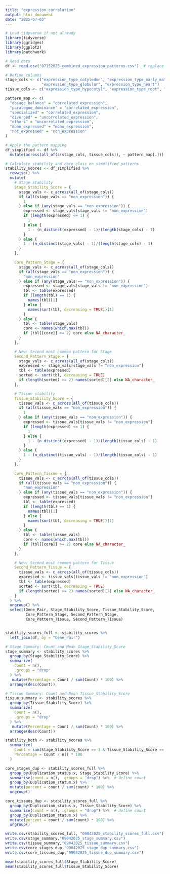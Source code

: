 ```yaml
---
title: "expression_correlation"
output: html_document
date: "2025-07-03"
---
```


```r
# Load tidyverse if not already
library(tidyverse)
library(ggridges)
library(ggplot2)
library(patchwork)

# Read data
df <- read.csv("07152025_combined_expression_patterns.csv")  # replace with your filename

# Define columns
stage_cols <- c("expression_type_cotyledon", "expression_type_early_maturation",
                "expression_type_globular", "expression_type_heart")
tissue_cols <- c("expression_type_hypocotyl", "expression_type_root", "expression_type_early_nodule","expression_type_heart")

pattern_map <- c(
  "dosage_balance" = "correlated_expression",
  "paralogue_dominance" = "correlated_expression",
  "specialized" = "correlated_expression",
  "diverged" = "uncorrelated_expression",
  "others" = "uncorrelated_expression",
  "mono_expressed" = "mono_expression",
  "not_expressed" = "non_expression"
)

# Apply the pattern mapping
df_simplified <- df %>%
  mutate(across(all_of(c(stage_cols, tissue_cols)), ~ pattern_map[.]))

# Calculate stability and core class on simplified patterns
stability_scores <- df_simplified %>%
  rowwise() %>%
  mutate(
    # Stage stability
    Stage_Stability_Score = {
      stage_vals <- c_across(all_of(stage_cols))
      if (all(stage_vals == "non_expression")) {
        1
      } else if (any(stage_vals == "non_expression")) {
        expressed <- stage_vals[stage_vals != "non_expression"]
        if (length(expressed) <= 1) {
          1
        } else {
          1 - (n_distinct(expressed) - 1)/(length(stage_cols) - 1)
        }
      } else {
        1 - (n_distinct(stage_vals) - 1)/(length(stage_cols) - 1)
      }
    },

    Core_Pattern_Stage = {
      stage_vals <- c_across(all_of(stage_cols))
      if (all(stage_vals == "non_expression")) {
        "non_expression"
      } else if (any(stage_vals == "non_expression")) {
        expressed <- stage_vals[stage_vals != "non_expression"]
        tbl <- table(expressed)
        if (length(tbl) == 1) {
          names(tbl)[1]
        } else {
          names(sort(tbl, decreasing = TRUE))[1]
        }
      } else {
        tbl <- table(stage_vals)
        core <- names(which.max(tbl))
        if (tbl[[core]] >= 2) core else NA_character_
      }
    },

    # New: Second most common pattern for Stage
    Second_Pattern_Stage = {
      stage_vals <- c_across(all_of(stage_cols))
      expressed <- stage_vals[stage_vals != "non_expression"]
      tbl <- table(expressed)
      sorted <- sort(tbl, decreasing = TRUE)
      if (length(sorted) >= 2) names(sorted)[2] else NA_character_
    },

    # Tissue stability
    Tissue_Stability_Score = {
      tissue_vals <- c_across(all_of(tissue_cols))
      if (all(tissue_vals == "non_expression")) {
        1
      } else if (any(tissue_vals == "non_expression")) {
        expressed <- tissue_vals[tissue_vals != "non_expression"]
        if (length(expressed) <= 1) {
          1
        } else {
          1 - (n_distinct(expressed) - 1)/(length(tissue_cols) - 1)
        }
      } else {
        1 - (n_distinct(tissue_vals) - 1)/(length(tissue_cols) - 1)
      }
    },

    Core_Pattern_Tissue = {
      tissue_vals <- c_across(all_of(tissue_cols))
      if (all(tissue_vals == "non_expression")) {
        "non_expression"
      } else if (any(tissue_vals == "non_expression")) {
        expressed <- tissue_vals[tissue_vals != "non_expression"]
        tbl <- table(expressed)
        if (length(tbl) == 1) {
          names(tbl)[1]
        } else {
          names(sort(tbl, decreasing = TRUE))[1]
        }
      } else {
        tbl <- table(tissue_vals)
        core <- names(which.max(tbl))
        if (tbl[[core]] >= 2) core else NA_character_
      }
    },

    # New: Second most common pattern for Tissue
    Second_Pattern_Tissue = {
      tissue_vals <- c_across(all_of(tissue_cols))
      expressed <- tissue_vals[tissue_vals != "non_expression"]
      tbl <- table(expressed)
      sorted <- sort(tbl, decreasing = TRUE)
      if (length(sorted) >= 2) names(sorted)[2] else NA_character_
    }
  ) %>%
  ungroup() %>%
  select(Gene_Pair, Stage_Stability_Score, Tissue_Stability_Score,
         Core_Pattern_Stage, Second_Pattern_Stage,
         Core_Pattern_Tissue, Second_Pattern_Tissue)


stability_scores_full <- stability_scores %>%
  left_join(df, by = "Gene_Pair")

# Stage Summary: Count and Mean Stage_Stability_Score
stage_summary <- stability_scores %>%
  group_by(Stage_Stability_Score) %>%
  summarize(
    Count = n(),
    .groups = "drop"
  ) %>%
   mutate(Percentage = Count / sum(Count) * 100) %>%
  arrange(desc(Count))

# Tissue Summary: Count and Mean Tissue_Stability_Score
tissue_summary <- stability_scores %>%
  group_by(Tissue_Stability_Score) %>%
  summarize(
    Count = n(),
    .groups = "drop"
  ) %>%
   mutate(Percentage = Count / sum(Count) * 100) %>%
  arrange(desc(Count))

stability_both <- stability_scores %>%
  summarize(
    Count = sum(Stage_Stability_Score == 1 & Tissue_Stability_Score == 1),
    Percentage = Count / n() * 100
  )

core_stages_dup <- stability_scores_full %>%
  group_by(Duplication_status.x, Stage_Stability_Score) %>%
  summarise(count = n(), .groups = "drop") %>%  # define count
  group_by(Duplication_status.x) %>%
  mutate(percent = count / sum(count) * 100) %>%
  ungroup()

core_tissues_dup <- stability_scores_full %>%
  group_by(Duplication_status.x, Tissue_Stability_Score) %>%
  summarise(count = n(), .groups = "drop") %>%  # define count
  group_by(Duplication_status.x) %>%
  mutate(percent = count / sum(count) * 100) %>%
  ungroup()

write.csv(stability_scores_full, "09042025_stability_scores_full.csv")
write.csv(stage_summary,"09042025_stage_summary.csv")
write.csv(tissue_summary,"09042025_tissue_summary.csv")
write.csv(core_stages_dup,"09042025_stage_dup_summary.csv")
write.csv(core_tissues_dup,"09042025_tissue_dup_summary.csv")

mean(stability_scores_full$Stage_Stability_Score)
mean(stability_scores_full$Tissue_Stability_Score)
```


